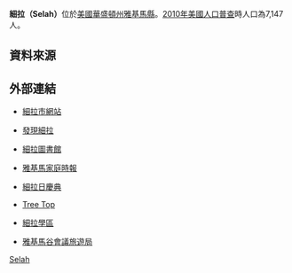 {{Infobox settlement
|official_name            = 細拉
|native_name              = Selah
|settlement_type          = [[城市|城市]]
|nickname                 = 
|motto                    = 

<!-- 圖片 -->
|image_skyline            = 
|imagesize                = 
|image_caption            = 
|image_flag               = 
|image_seal               = 

<!-- 地圖 -->
|image_map = Yakima_County_Washington_Incorporated_and_Unincorporated_areas_Selah_Highlighted.svg
|mapsize                  = 250px
|map_caption              = 細拉位置圖
|image_map1               = 
|mapsize1                 = 
|map_caption1             = 

<!-- 行政區 -->
|subdivision_type         = [[國家|國家]]
|subdivision_name         = [[美國|美國]]
|subdivision_type1        = [[州|州]]
|subdivision_name1        = [[華盛頓州|華盛頓州]]
|subdivision_type2        = [[郡|郡]]
|subdivision_name2        = [[雅基馬縣|雅基馬縣]]

<!-- 政府 -->
|government_footnotes     = 
|government_type          = 
|leader_title             = 
|leader_name              = 
|leader_title1            = 
|leader_name1             = 
|established_title        = 
|established_date         = 

<!-- 地區 -->
|unit_pref  =  Imperial
|area_footnotes           = 
|area_magnitude           = 
|area_total_km2           = 11.5
|area_land_km2            = 11.3
|area_water_km2           = 0.1
|area_total_sq_mi         = 4.4
|area_land_sq_mi          = 4.4
|area_water_sq_mi         = 0.1

<!-- 人口 -->
|population_as_of         = [[2010美國人口普查|2010]]
|population_footnotes     = 
|population_total         = 7147
|population_density_km2   = 557.6
|population_density_sq_mi = 1444.2

<!-- 基本資料 -->
|timezone                 = [[太平洋時區|PST]]
|utc_offset               = -8
|timezone_DST             = PDT
|utc_offset_DST           = -7
|elevation_footnotes      = 
|elevation_m              = 341
|elevation_ft             = 1119
|coordinates_display      = inline,title
|coordinates_type         = region:US_type:city
|latd = 46 |latm = 39 |lats = 8 |latNS = N
|longd = 120 |longm = 32 |longs = 6 |longEW = W

<!-- 其它 -->
|postal_code_type         = [[美國郵遞區號|郵遞區號]]
|postal_code              = 98942
|area_code_type           = [[北美電話區號列表|區號]]
|area_code                = 509 
|blank_name               = [[聯邦資訊處理標準|聯邦資訊處理標準碼]]
|blank_info               = 53-63280{{GR|2}}
|blank1_name              = [[地名資訊系統編號|地名資訊系統編號]]
|blank1_info              = 1512655{{GR|3}}
|website                  = 
|footnotes                = 
}}
'''細拉（Selah）'''位於[[美國|美國]][[華盛頓州|華盛頓州]][[雅基馬縣|雅基馬縣]]。[[2010年美國人口普查|2010年美國人口普查]]時人口為7,147人。

==資料來源==
{{reflist}}

==外部連結==
{{Commonscat|Selah, Washington|細拉 (華盛頓州)}}
* {{en}}[http://www.ci.selah.wa.us/ 細拉市網站] {{Wayback|url=http://www.ci.selah.wa.us/ |date=20140715172841 }}
* {{en}}[http://www.discoverselah.com/ 發現細拉] {{Wayback|url=http://www.discoverselah.com/ |date=20140723082329 }}
* {{en}}[https://web.archive.org/web/20111230073910/http://yvl.org/libraries/Selah.php 細拉圖書館]
* {{en}}[http://www.yakimafamilytimes.com 雅基馬家庭時報] {{Wayback|url=http://www.yakimafamilytimes.com/ |date=20090709174056 }}
* {{en}}[http://www.selahdays.org 細拉日慶典] {{Wayback|url=http://www.selahdays.org/ |date=20181229155233 }}
* {{en}}[http://www.treetop.com/ Tree Top] {{Wayback|url=http://www.treetop.com/ |date=20210501102510 }}
* {{en}}[http://www.selah.k12.wa.us/ 細拉學區] {{Wayback|url=http://www.selah.k12.wa.us/ |date=20161120090559 }}
* {{en}}[http://www.visityakimavalley.org/ 雅基馬谷會議旅遊局] {{Wayback|url=http://www.visityakimavalley.org/ |date=20210116093309 }}

{{Washington}}

[[Category:華盛頓州城市|Selah]]